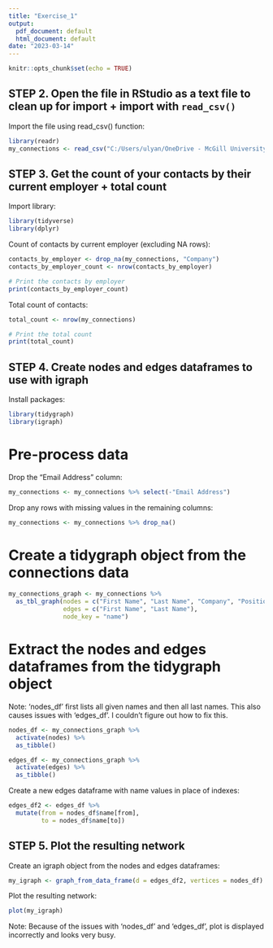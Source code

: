 ```yaml
---
title: "Exercise_1"
output:
  pdf_document: default
  html_document: default
date: "2023-03-14"
---
```


```r
knitr::opts_chunk$set(echo = TRUE)
```

## STEP 2. Open the file in RStudio as a text file to clean up for import + import with `read_csv()`

Import the file using read_csv() function:

```r
library(readr)
my_connections <- read_csv("C:/Users/ulyan/OneDrive - McGill University/Documents/MMA/Winter II 2023/Org Network Analysis/Exercise 1/Basic_LinkedInDataExport_03-09-2023/Connections.csv")
```

## STEP 3. Get the count of your contacts by their current employer + total count

Import library:

```r
library(tidyverse)
library(dplyr)
```

Count of contacts by current employer (excluding NA rows):

```r
contacts_by_employer <- drop_na(my_connections, "Company")
contacts_by_employer_count <- nrow(contacts_by_employer)

# Print the contacts by employer
print(contacts_by_employer_count)
```

Total count of contacts:

```r
total_count <- nrow(my_connections)

# Print the total count
print(total_count)

```


## STEP 4. Create nodes and edges dataframes to use with igraph

Install packages:

```r
library(tidygraph)
library(igraph)
```


# Pre-process data

Drop the "Email Address" column:

```r
my_connections <- my_connections %>% select(-"Email Address")
```


Drop any rows with missing values in the remaining columns:

```r
my_connections <- my_connections %>% drop_na()
```


# Create a tidygraph object from the connections data

```r
my_connections_graph <- my_connections %>%
  as_tbl_graph(nodes = c("First Name", "Last Name", "Company", "Position"),
               edges = c("First Name", "Last Name"),
               node_key = "name")
```



# Extract the nodes and edges dataframes from the tidygraph object

Note: 'nodes_df' first lists all given names and then all last names. This also causes issues with 'edges_df'. I couldn't figure out how to fix this. 

```r
nodes_df <- my_connections_graph %>%
  activate(nodes) %>%
  as_tibble()

edges_df <- my_connections_graph %>%
  activate(edges) %>%
  as_tibble()
```

Create a new edges dataframe with name values in place of indexes:

```r
edges_df2 <- edges_df %>%
  mutate(from = nodes_df$name[from],
         to = nodes_df$name[to])
```

## STEP 5. Plot the resulting network

Create an igraph object from the nodes and edges dataframes:

```r
my_igraph <- graph_from_data_frame(d = edges_df2, vertices = nodes_df)
```


Plot the resulting network:

```r
plot(my_igraph)
```
Note: Because of the issues with 'nodes_df' and 'edges_df', plot is displayed incorrectly and looks very busy.